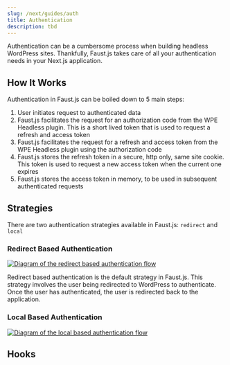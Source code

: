 ```yaml
---
slug: /next/guides/auth
title: Authentication
description: tbd
---
```


Authentication can be a cumbersome process when building headless WordPress sites. Thankfully, Faust.js takes care of all your authentication needs in your Next.js application.

## How It Works

Authentication in Faust.js can be boiled down to 5 main steps:

1. User initiates request to authenticated data
2. Faust.js facilitates the request for an authorization code from the WPE Headless plugin. This is a short lived token that is used to request a refresh and access token
3. Faust.js facilitates the request for a refresh and access token from the WPE Headless plugin using the authorization code
4. Faust.js stores the refresh token in a secure, http only, same site cookie. This token is used to request a new access token when the current one expires
5. Faust.js stores the access token in memory, to be used in subsequent authenticated requests

## Strategies

There are two authentication strategies available in Faust.js: `redirect` and `local`

### Redirect Based Authentication

<a href="/docs/img/auth-redirect-flow.png" target="_blank">
  <img
    src="/docs/img/auth-redirect-flow.png"
    alt="Diagram of the redirect based authentication flow"
  />
</a>

Redirect based authentication is the default strategy in Faust.js. This strategy involves the user being redirected to WordPress to authenticate. Once the user has authenticated, the user is redirected back to the application.

### Local Based Authentication

<a href="/docs/img/auth-local-flow.png" target="_blank">
  <img
    src="/docs/img/auth-local-flow.png"
    alt="Diagram of the local based authentication flow"
  />
</a>

## Hooks
